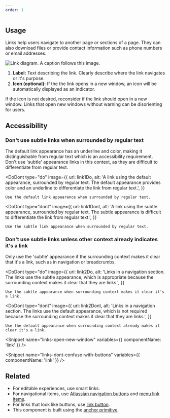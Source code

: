 ```yaml
---
order: 1
---
```



## Usage

Links help users navigate to another page or sections of a page. They can also download files or
provide contact information such as phone numbers or email addresses.

![Link diagram. A caption follows this image.](images/link-anatomy.png)

1. **Label:** Text describing the link. Clearly describe where the link navigates or it's purpose.
1. **Icon (optional):** If the the link opens in a new window, an icon will be automatically
   displayed as an indicator.

If the icon is not desired, reconsider if the link should open in a new window. Links that open new
windows without warning can be disorienting for users.

## Accessibility

### Don't use subtle links when surrounded by regular text

The default link appearance has an underline and color, making it distinguishable from regular text
which is an accessibility requirement. Don't use 'subtle' appearance links in this context, as they
are difficult to differentiate from regular text.

<DoDont
	type="do"
	image={{
		url: link1Do,
		alt: 'A link using the default appearance, surrounded by regular text. The default appearance provides color and an underline to differentiate the link from regular text.',
	}}
>
	Use the default link appearance when surrounded by regular text.
</DoDont>

<DoDont
	type="dont"
	image={{
		url: link1Dont,
		alt: 'A link using the subtle appearance, surrounded by regular text. The subtle appearance is difficult to differentiate the link from regular text.',
	}}
>
	Use the subtle link appearance when surrounded by regular text.
</DoDont>

### Don't use subtle links unless other context already indicates it's a link

Only use the 'subtle' appearance if the surrounding context makes it clear that it's a link, such as
in navigation or breadcrumbs.

<DoDont
	type="do"
	image={{
		url: link2Do,
		alt: 'Links in a navigation section. The links use the subtle appearance, which is appropriate because the surrounding context makes it clear that they are links.',
	}}
>
	Use the subtle appearance when surrounding context makes it clear it's a link.
</DoDont>

<DoDont
	type="dont"
	image={{
		url: link2Dont,
		alt: 'Links in a navigation section. The links use the default appearance, which is not required because the surrounding context makes it clear that they are links.',
	}}
>
	Use the default appearance when surrounding context already makes it clear it's a link.
</DoDont>

<Snippet name="links-descriptive-text" />

<Snippet name="links-open-new-window" variables={{ componentName: 'link' }} />

<Snippet name="links-minimum-size" />

<Snippet name="links-dont-confuse-with-buttons" variables={{ componentName: 'link' }} />

<Snippet name="links-content-guidelines" />

## Related

- For editable experiences, use smart links.
- For navigational items, use
  [Atlassian navigation buttons](/components/atlassian-navigation/examples#button) and
  [menu link items](/components/menu/link-item/examples).
- For links that look like buttons, use [link button](/components/button/link-button/examples).
- This component is built using the [anchor primitive](/components/primitives/anchor/examples).

